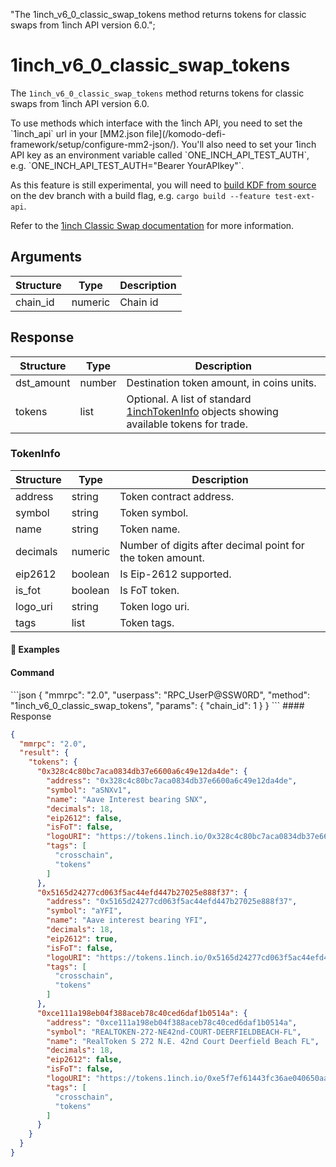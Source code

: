   "The 1inch_v6_0_classic_swap_tokens method returns tokens for classic swaps from 1inch API version 6.0.";

# 1inch\_v6\_0\_classic\_swap\_tokens

The `1inch_v6_0_classic_swap_tokens` method returns tokens for classic swaps from 1inch API version 6.0.

<Note>
  To use methods which interface with the 1inch API, you need to set the `1inch_api` url in your [MM2.json file](/komodo-defi-framework/setup/configure-mm2-json/).
  You'll also need to set your 1inch API key as an environment variable called `ONE_INCH_API_TEST_AUTH`, e.g. `ONE_INCH_API_TEST_AUTH="Bearer YourAPIkey"`.

  As this feature is still experimental, you will need to [build KDF from source](https://github.com/KomodoPlatform/komodo-defi-framework?tab=readme-ov-file#building-from-source) on the dev branch with a build flag, e.g. `cargo build --feature test-ext-api`.
</Note>

Refer to the [1inch Classic Swap documentation](https://portal.1inch.dev/documentation/apis/swap/classic-swap/quick-start) for more information.

## Arguments

| Structure | Type    | Description |
| --------- | ------- | ----------- |
| chain\_id | numeric | Chain id    |

## Response

| Structure   | Type   | Description                                                                                                                                                      |
| ----------- | ------ | ---------------------------------------------------------------------------------------------------------------------------------------------------------------- |
| dst\_amount | number | Destination token amount, in coins units.                                                                                                                        |
| tokens      | list   | Optional. A list of standard [1inchTokenInfo](/komodo-defi-framework/api/common_structures/orders/#1inch-token-info) objects showing available tokens for trade. |

### TokenInfo

| Structure | Type    | Description                                                |
| --------- | ------- | ---------------------------------------------------------- |
| address   | string  | Token contract address.                                    |
| symbol    | string  | Token symbol.                                              |
| name      | string  | Token name.                                                |
| decimals  | numeric | Number of digits after decimal point for the token amount. |
| eip2612   | boolean | Is Eip-2612 supported.                                     |
| is\_fot   | boolean | Is FoT token.                                              |
| logo\_uri | string  | Token logo uri.                                            |
| tags      | list    | Token tags.                                                |

#### 📌 Examples

#### Command

<CodeGroup title="" tag="POST" label="1inch_v6_0_classic_swap_tokens" mm2MethodDecorate="true">
  ```json
  {
    "mmrpc": "2.0",
    "userpass": "RPC_UserP@SSW0RD",
    "method": "1inch_v6_0_classic_swap_tokens",
    "params": {
      "chain_id": 1
    }
  }
  ```
</CodeGroup>

<CollapsibleSection expandedText="Hide Response" collapsedText="Show Response">
  #### Response

  ```json
  {
    "mmrpc": "2.0",
    "result": {
      "tokens": {
        "0x328c4c80bc7aca0834db37e6600a6c49e12da4de": {
          "address": "0x328c4c80bc7aca0834db37e6600a6c49e12da4de",
          "symbol": "aSNXv1",
          "name": "Aave Interest bearing SNX",
          "decimals": 18,
          "eip2612": false,
          "isFoT": false,
          "logoURI": "https://tokens.1inch.io/0x328c4c80bc7aca0834db37e6600a6c49e12da4de.png",
          "tags": [
            "crosschain",
            "tokens"
          ]
        },
        "0x5165d24277cd063f5ac44efd447b27025e888f37": {
          "address": "0x5165d24277cd063f5ac44efd447b27025e888f37",
          "symbol": "aYFI",
          "name": "Aave interest bearing YFI",
          "decimals": 18,
          "eip2612": true,
          "isFoT": false,
          "logoURI": "https://tokens.1inch.io/0x5165d24277cd063f5ac44efd447b27025e888f37.png",
          "tags": [
            "crosschain",
            "tokens"
          ]
        },
        "0xce111a198eb04f388aceb78c40ced6daf1b0514a": {
          "address": "0xce111a198eb04f388aceb78c40ced6daf1b0514a",
          "symbol": "REALTOKEN-272-NE42nd-COURT-DEERFIELDBEACH-FL",
          "name": "RealToken S 272 N.E. 42nd Court Deerfield Beach FL",
          "decimals": 18,
          "eip2612": false,
          "isFoT": false,
          "logoURI": "https://tokens.1inch.io/0xe5f7ef61443fc36ae040650aa585b0395aef77c8.png",
          "tags": [
            "crosschain",
            "tokens"
          ]
        }
      }
    }
  }
  ```
</CollapsibleSection>
